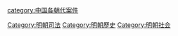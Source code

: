 {{Catnav|頁面分類|...|中国朝代|元明清|明朝|明朝司法}}

[[Category:明朝司法|Category:明朝司法]]
[[category:中国各朝代案件|category:中国各朝代案件]]
[[Category:明朝歷史|Category:明朝歷史]]
[[Category:明朝社会|Category:明朝社会]]